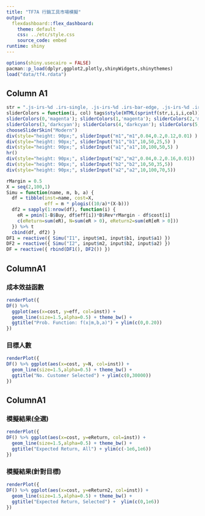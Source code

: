 ---
title: "TF7A 行銷工具市場模擬"
output: 
  flexdashboard::flex_dashboard:
    theme: default
    css: ../etc/style.css
    source_code: embed 
runtime: shiny
---

```{r}
options(shiny.usecairo = FALSE)
pacman::p_load(dplyr,ggplot2,plotly,shinyWidgets,shinythemes)
load("data/tf4.rdata")
```

Column A1 {.sidebar data-width=240}
-------------------------------------
```{r}
str = ".js-irs-%d .irs-single, .js-irs-%d .irs-bar-edge, .js-irs-%d .irs-bar {background: %s}"
sliderColors = function(i, col) tags$style(HTML(sprintf(str,i,i,i,col)))
sliderColors(0,'magenta'); sliderColors(1,'magenta'); sliderColors(2,'magenta')
sliderColors(3,'darkcyan'); sliderColors(4,'darkcyan'); sliderColors(5,'darkcyan')
chooseSliderSkin("Modern")
div(style="height: 90px;", sliderInput("m1","m1",0.04,0.2,0.12,0.01) )
div(style="height: 90px;", sliderInput("b1","b1",10,50,25,5) )
div(style="height: 90px;", sliderInput("a1","a1",10,100,50,5) )
hr()
div(style="height: 90px;", sliderInput("m2","m2",0.04,0.2,0.16,0.01))
div(style="height: 90px;", sliderInput("b2","b2",10,50,35,5))
div(style="height: 90px;", sliderInput("a2","a2",10,100,70,5))

rMargin = 0.5
X = seq(2,100,1)
Simu = function(name, m, b, a) {
  df = tibble(inst=name, cost=X,
              eff = m * plogis((10/a)*(X-b)))
  df2 = sapply(1:nrow(df), function(i) {
    eR = pmin(1-B$Buy, df$eff[i])*B$Rev*rMargin - df$cost[i] 
    c(eReturn=sum(eR), N=sum(eR > 0), eReturn2=sum(eR[eR > 0]))
  }) %>% t
  cbind(df, df2) }
DF1 = reactive({ Simu("I1", input$m1, input$b1, input$a1) })
DF2 = reactive({ Simu("I2", input$m2, input$b2, input$a2) })
DF = reactive({ rbind(DF1(), DF2()) })
```

ColumnA1 {}
-------------------------------------
### 成本效益函數
```{r}
renderPlot({
DF() %>%
  ggplot(aes(x=cost, y=eff, col=inst)) +
  geom_line(size=1.5,alpha=0.5) + theme_bw() +
  ggtitle("Prob. Function: f(x|m,b,a)") + ylim(c(0,0.20))
})
```

### 目標人數
```{r}
renderPlot({
DF() %>% ggplot(aes(x=cost, y=N, col=inst)) +
  geom_line(size=1.5,alpha=0.5) + theme_bw() +
  ggtitle("No. Customer Selected") + ylim(c(0,30000))
})
```

ColumnA1 {}
-------------------------------------
### 模擬結果(全選)
```{r}
renderPlot({
DF() %>% ggplot(aes(x=cost, y=eReturn, col=inst)) +
  geom_line(size=1.5,alpha=0.5) + theme_bw() +
  ggtitle("Expected Return, All") + ylim(c(-1e6,1e6))
})
```

### 模擬結果(針對目標)
```{r}
renderPlot({
DF() %>% ggplot(aes(x=cost, y=eReturn2, col=inst)) +
  geom_line(size=1.5,alpha=0.5) + theme_bw() +
  ggtitle("Expected Return, Selected") +  ylim(c(0,1e6))
})
```
